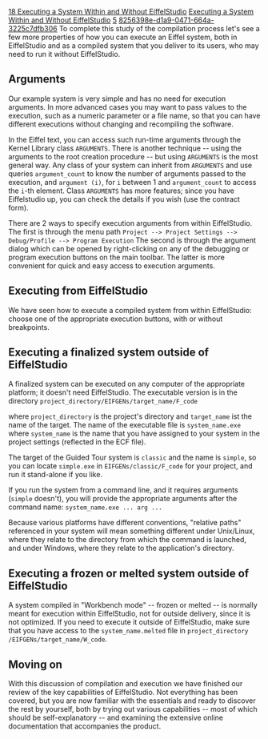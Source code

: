 [[Property:title|18 Executing a System Within and Without EiffelStudio]]
[[Property:link_title|Executing a System Within and Without EiffelStudio]]
[[Property:weight|5]]
[[Property:uuid|8256398e-d1a9-0471-664a-3225c7dfb306]]
To complete this study of the compilation process let's see a few more properties of how you can <span>execute</span> an Eiffel system, both in EiffelStudio and as a compiled system that you deliver to its users, who may need to run it without EiffelStudio. 
<div> 
==Arguments==

Our example system is very simple and has no need for execution arguments. In more advanced cases you may want to pass values to the execution, such as a numeric parameter or a file name, so that you can have different executions without changing and recompiling the software.

In the Eiffel text, you can access such run-time arguments through the Kernel Library class <code>ARGUMENTS</code>. There is another technique -- using the arguments to the root creation procedure -- but using <code>ARGUMENTS</code> is the most general way. Any class of your system can inherit from <code>ARGUMENTS</code> and use queries <code>argument_count</code> to know the number of arguments passed to the execution, and <code>argument (i)</code>, for <code>i</code> between 1 and <code>argument_count</code> to access the <code>i</code>-th element. Class <code>ARGUMENTS</code> has more features; since you have Eiffelstudio up, you can check the details if you wish (use the contract form). 

There are 2 ways to specify execution arguments from within EiffelStudio. The first is through the menu path
<code lang=text>
Project --> Project Settings --> Debug/Profile --> Program Execution</code> 
The second is through the argument dialog which can be opened by right-clicking on any of the debugging or program execution buttons on the main toolbar. The latter is more convenient for quick and easy access to execution arguments. 
</div><div> 
==Executing from EiffelStudio==

We have seen how to execute a compiled system from within EiffelStudio: choose one of the appropriate execution buttons, with or without breakpoints.
</div><div> 
==Executing a finalized system outside of EiffelStudio==

A finalized system can be executed on any computer of the appropriate platform; it doesn't need EiffelStudio. The executable version is in the directory
<code lang=text>
project_directory/EIFGENs/target_name/F_code</code>

where <code>project_directory</code> is the project's directory and <code>target_name</code> ist the name of the target. The name of the executable file is 
<code>
system_name.exe</code> 
where <code>system_name</code> is the name that you have assigned to your system in the project settings (reflected in the ECF file). 

The target of the Guided Tour system is <code>classic</code> and the name is <code>simple</code>, so you can locate <code>simple.exe</code> in <code lang=text>EIFGENs/classic/F_code</code> for your project, and run it stand-alone if you like. 

If you run the system from a command line, and it requires arguments (<code>simple</code> doesn't), you will provide the appropriate arguments after the command name: 
<code>
system_name.exe ... arg ...</code>

Because various platforms have different conventions, "relative paths" referenced in your system will mean something different under Unix/Linux, where they relate to the directory from which the command is launched, and under Windows, where they relate to the application's directory.
</div><div> 
==Executing a frozen or melted system outside of EiffelStudio==

A system compiled in "Workbench mode" -- frozen or melted -- is normally meant for execution within EiffelStudio, not for outside delivery, since it is not optimized. If you need to execute it outside of EiffelStudio, make sure that you have access to the <code>system_name.melted</code> file in <code>project_directory</code> <code lang=text>/EIFGENs/target_name/W_code</code>. 
</div><div> 
==Moving on==

With this discussion of compilation and execution we have finished our review of the key capabilities of EiffelStudio. Not everything has been covered, but you are now familiar with the essentials and ready to discover the rest by yourself, both by trying out various capabilities -- most of which should be self-explanatory -- and examining the extensive online documentation that accompanies the product. 
</div>

